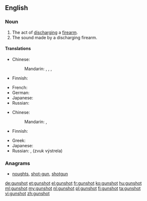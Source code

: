 ==English==

===Noun===
{{en-noun}}

# The act of [[discharge|discharging]] a [[firearm]].
# The sound made by a discharging firearm.

====Translations====
{{trans-top|act of discharging a firearm}}
* Chinese:
*: Mandarin: {{t|cmn|射擊|sc=Hani}}, {{t|cmn|射击|tr=shèjī|sc=Hani}}, {{t|cmn|槍擊|sc=Hani}}, {{t|cmn|枪击|tr=qiāngjī|sc=Hani}}
* Finnish: {{t+|fi|laukaus}}
{{trans-mid}}
* French: {{t+|fr|coup de feu|m}}
* German: {{t+|de|Schuss|m}}
* Japanese: {{t-|ja|射撃|tr=しゃげき, shageki|sc=Jpan}}
* Russian: {{qualifier|руже́йный}} {{t+|ru|выстрел|m|tr=výstrel|sc=Cyrl}}
{{trans-bottom}}

{{trans-top|the sound made}}
* Chinese:
*: Mandarin: {{t|cmn|槍聲|sc=Hani}}, {{t|cmn|枪声|tr=qiāngshēng|sc=Hani}}
* Finnish: {{t+|fi|laukaus}}
{{trans-mid}}
* Greek: {{t|el|πυροβολισμός|m|sc=Grek}}
* Japanese: {{t-|ja|銃声|tr=じゅうせい, jūsei|sc=Jpan}}
* Russian: {{t+|ru|выстрел|m|tr=výstrel|sc=Cyrl}}, {{l|ru|звук}} {{l|ru|выстрел|выстрела}} (zvuk výstrela) {{m}}
{{trans-bottom}}

===Anagrams===
* [[noughts#English|noughts]], [[shot-gun#English|shot-gun]], [[shotgun#English|shotgun]]

[[de:gunshot]]
[[et:gunshot]]
[[el:gunshot]]
[[fr:gunshot]]
[[ko:gunshot]]
[[hu:gunshot]]
[[ml:gunshot]]
[[my:gunshot]]
[[nl:gunshot]]
[[pl:gunshot]]
[[fi:gunshot]]
[[ta:gunshot]]
[[vi:gunshot]]
[[zh:gunshot]]
